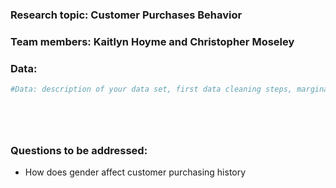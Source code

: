 
### Research topic: Customer Purchases Behavior  

### Team members: Kaitlyn Hoyme and Christopher Moseley  

### Data:   


```r


#Data: description of your data set, first data cleaning steps, marginal summaries;



 

```

  
### Questions to be addressed: 

- How does gender affect customer purchasing history
  
